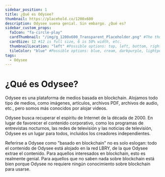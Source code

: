 ---
sidebar_position: 1
title: ¿Qué es Odysee?
thumbnail: https://placehold.co/1200x600
description: Odysee suena genial. Sin embargo. ¿Qué es?
sidebar_custom_props:
  faIcon: "fa-circle-play"
  cardThumbnail: "/img/g_1200x600_Transparent_Placeholder.png" #The thumbnail on the category card.
  cardSize: 12 #12 is full size, 6 is 50% width, etc.
  thumbnailLocation: "left" #Possible options: top, left, bottom, right, none
  tileColor: "blue" #Possible options: blue, cream, darkpurple, lightpurple, mauve, orange, pink, none
tags:
  - Odysee
---

# ¿Qué es Odysee?

Odysee es una plataforma de medios basada en blockchain. Alojamos todo tipo de medios, como imágenes, artículos, archivos PDF, archivos de audio, etc., pero somos más conocidos por alojar videos.

Odysee busca recuperar el espíritu de Internet de la década de 2000. En lugar de favorecer el contenido corporativo, como los programas de entrevistas nocturnos, las redes de televisión y las noticias de televisión, Odysee es un lugar para todos, incluidos los creadores independientes.

Referirse a Odysee como "basado en blockchain" no es solo eslogan: todo el contenido de Odysee está alojado en la red LBRY, de la que Odysee extrae el contenido. Para aquellos interesados en blockchain, esto es realmente genial. Para aquellos que no saben nada sobre blockchain está bien porque Odysee no requiere ningún conocimiento sobre blockchain para usarse.